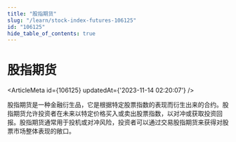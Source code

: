 ```yaml
---
title: "股指期货"
slug: "/learn/stock-index-futures-106125"
id: "106125"
hide_table_of_contents: true
---
```



# 股指期货

<ArticleMeta id={106125} updatedAt={'2023-11-14 02:20:07'} />
<div className='border-solid border-b border-t-0 my-4 border-[var(--ifm-color-gray-300)]' />

股指期货是一种金融衍生品，它是根据特定股票指数的表现而衍生出来的合约。股指期货允许投资者在未来以特定价格买入或卖出股票指数，以对冲或获取投资回报。股指期货通常用于投机或对冲风险，投资者可以通过交易股指期货来获得对股票市场整体表现的敞口。
